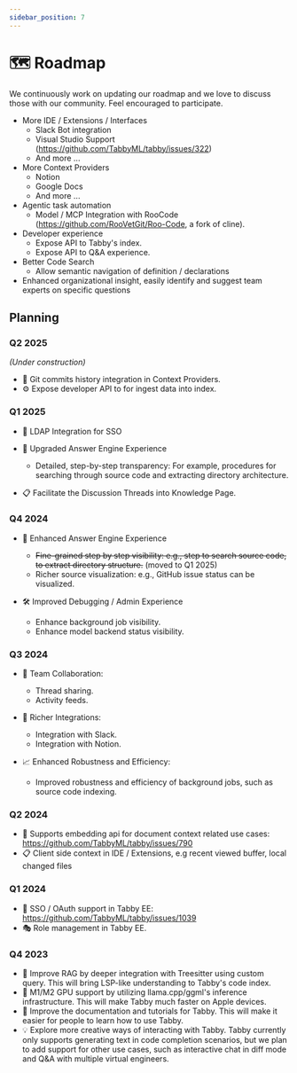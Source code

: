 ```yaml
---
sidebar_position: 7
---
```



# 🗺️ Roadmap

We continuously work on updating our roadmap and we love to discuss those with our community. Feel encouraged to participate.

* More IDE / Extensions / Interfaces
  - Slack Bot integration
  - Visual Studio Support (https://github.com/TabbyML/tabby/issues/322)
  - And more ...
* More Context Providers
  - Notion
  - Google Docs
  - And more ...
* Agentic task automation
  - Model / MCP Integration with RooCode (https://github.com/RooVetGit/Roo-Code, a fork of cline).
* Developer experience
  - Expose API to Tabby's index.
  - Expose API to Q&A experience.
* Better Code Search
  - Allow semantic navigation of definition / declarations
* Enhanced organizational insight, easily identify and suggest team experts on specific questions


## Planning

### Q2 2025

*(Under construction)*

* 📜 Git commits history integration in Context Providers.
* ⚙️ Expose developer API to for ingest data into index.

### Q1 2025

* 🔐 LDAP Integration for SSO

* 🚀 Upgraded Answer Engine Experience
  - Detailed, step-by-step transparency: For example, procedures for searching through source code and extracting directory architecture.

* 📋 Facilitate the Discussion Threads into Knowledge Page.

<Collapse title="Archived">

### Q4 2024

* 🚀 Enhanced Answer Engine Experience
  - <s>Fine-grained step by step visibility: e.g., step to search source code, to extract directory structure.</s> (moved to Q1 2025)
  - Richer source visualization: e.g., GitHub issue status can be visualized.

* 🛠️ Improved Debugging / Admin Experience
  - Enhance background job visibility.
  - Enhance model backend status visibility.


### Q3 2024

* 👥 Team Collaboration:
  - Thread sharing.
  - Activity feeds.

* 🧩 Richer Integrations:
  - Integration with Slack.
  - Integration with Notion.

* 📈 Enhanced Robustness and Efficiency:
  - Improved robustness and efficiency of background jobs, such as source code indexing.

### Q2 2024

* 🎊 Supports embedding api for document context related use cases: https://github.com/TabbyML/tabby/issues/790
* 📋 Client side context in IDE / Extensions, e.g recent viewed buffer, local changed files

### Q1 2024

* 🔐 SSO / OAuth support in Tabby EE: https://github.com/TabbyML/tabby/issues/1039
* 🎭 Role management in Tabby EE.

### Q4 2023
* 🔧 Improve RAG by deeper integration with Treesitter using custom query. This will bring LSP-like understanding to Tabby's code index.
* 🎁 M1/M2 GPU support by utilizing llama.cpp/ggml's inference infrastructure. This will make Tabby much faster on Apple devices.
* 📘 Improve the documentation and tutorials for Tabby. This will make it easier for people to learn how to use Tabby.
* 💡 Explore more creative ways of interacting with Tabby. Tabby currently only supports generating text in code completion scenarios, but we plan to add support for other use cases, such as interactive chat in diff mode and Q&A with multiple virtual engineers.

</Collapse>

